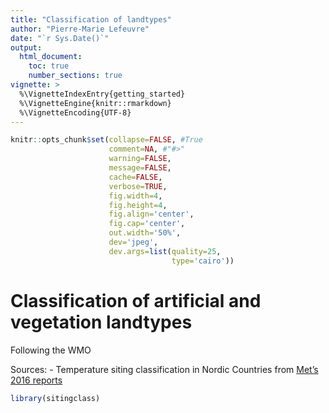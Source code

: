 ```yaml
---
title: "Classification of landtypes"
author: "Pierre-Marie Lefeuvre"
date: "`r Sys.Date()`"
output:
  html_document:
    toc: true
    number_sections: true
vignette: >
  %\VignetteIndexEntry{getting_started}
  %\VignetteEngine{knitr::rmarkdown}
  %\VignetteEncoding{UTF-8}
---
```

```r
knitr::opts_chunk$set(collapse=FALSE, #True
                      comment=NA, #"#>"
                      warning=FALSE,
                      message=FALSE,
                      cache=FALSE,
                      verbose=TRUE,
                      fig.width=4,
                      fig.height=4,
                      fig.align='center',
                      fig.cap='center',
                      out.width='50%',
                      dev='jpeg',
                      dev.args=list(quality=25,
                                    type='cairo'))
```

# Classification of artificial and vegetation landtypes
Following the WMO 

Sources: - Temperature siting classification in Nordic Countries from [Met's 2016 reports](https://www.met.no/publikasjoner/met-report/met-report-2016)

```r
library(sitingclass)
```
